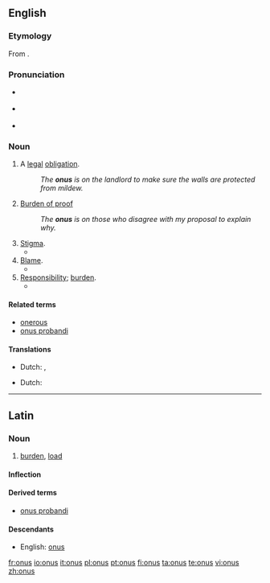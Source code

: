 ==English==

===Etymology===
From {{etyl|la}} {{term|onus||burden|lang=la}}.

===Pronunciation===
* {{a|UK}} {{IPA|/ˈəʊnəs/}}
* {{a|US}} {{IPA|/ˈoʊnəs/}}
* {{rhymes|əʊnəs}}

===Noun===
{{en-noun|onuses|-}}

# A [[legal]] [[obligation]].
#: ''The '''onus''' is on the landlord to make sure the walls are protected from mildew.''
# {{uncountable}} [[burden of proof|Burden of proof]]
#: ''The '''onus''' is on those who disagree with my proposal to explain why.''
# [[stigma|Stigma]].
#*{{quote-book|title=Godiva's Ride: Women of Letters in England, 1830-1880|page=19|author=Dorothy Mermin|year=1993|passage=Geraldine evades the '''onus''' of ambition by subordinating it to the service of her family, and escapes the '''onus''' of sexuality by bodily mutilation}}
# [[blame|Blame]].
#*{{quote-book|title=Shattered Peace: The Origins of the Cold War and the National Security State|page=6|author=Daniel Yergin|year=1977|passage=... what might be called "'''onus'''-shifting" — each side trying to make a record and place blame on the other for the division of Europe and the Cold War itself.}}
# [[responsibility|Responsibility]]; [[burden]].
#*{{quote-book|title=The Beatles Anthology|page=174|author=Beatles|coauthors=Brian Roylance, Paul McCartney, John Lennon, George Harrison, Ringo Starr|year=2000|passage=The '''onus''' isn't on us to produce something great every time. The '''onus''' is on the public to decide whether they like it or not.}}

====Related terms====
* [[onerous]]
* [[onus probandi]]

====Translations====
{{trans-top|legal obligation}}
* Dutch: {{t+|nl|last|m}}, {{t+|nl|plicht|c}}
{{trans-mid}}
{{trans-bottom}}

{{trans-top|burden of proof}}
* Dutch: {{t+|nl|last|m}}
{{trans-mid}}
{{trans-bottom}}

{{trans-top|stigma}}
{{trans-mid}}
{{trans-bottom}}

{{trans-top|blame}}
{{trans-mid}}
{{trans-bottom}}

----

==Latin==

===Noun===
{{la-noun|onus|oneris|oneris|n|third}}

# [[burden]], [[load]]

====Inflection====
{{la-decl-3rd-N|onus|onus|oner|oner}}

====Derived terms====
* [[onus probandi]]

====Descendants====
* English: [[#English|onus]]

[[fr:onus]]
[[io:onus]]
[[it:onus]]
[[pl:onus]]
[[pt:onus]]
[[fi:onus]]
[[ta:onus]]
[[te:onus]]
[[vi:onus]]
[[zh:onus]]